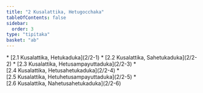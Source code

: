 ```yaml
---
title: "2 Kusalattika, Hetugocchaka"
tableOfContents: false
sidebar:
  order: 3
type: "tipitaka"
basket: "ab"
---
```



<DynamicBreadcrumb />



<TableOfContents>
* [2.1 Kusalattika, Hetukaduka](2/2-1)
* [2.2 Kusalattika, Sahetukaduka](2/2-2)
* [2.3 Kusalattika, Hetusampayuttaduka](2/2-3)
* [2.4 Kusalattika, Hetusahetukaduka](2/2-4)
* [2.5 Kusalattika, Hetuhetusampayuttaduka](2/2-5)
* [2.6 Kusalattika, Nahetusahetukaduka](2/2-6)
</TableOfContents>